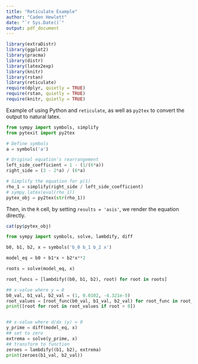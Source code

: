 ```yaml
---
title: "Reticulate Example"
author: "Caden Hewlett"
date: "`r Sys.Date()`"
output: pdf_document
---
```


```r
library(extraDistr)
library(ggplot2)
library(pracma)
library(distr)
library(latex2exp)
library(knitr)
library(rstan)
library(reticulate)
require(dplyr, quietly = TRUE)
require(rstan, quietly = TRUE)
require(knitr, quietly = TRUE)
```

Example of using Python and `reticulate`, as well as `py2tex` to convert the output to natural latex.
```python
from sympy import symbols, simplify
from pytexit import py2tex

# Define symbols
a = symbols('a')

# Original equation's rearrangement
left_side_coefficient = 1 - (1/(6*a))
right_side = (3 - 2*a) / (6*a)

# Simplify the equation for p(1)
rho_1 = simplify(right_side / left_side_coefficient)
# sympy.latex(eval(rho_1))
pytex_obj = py2tex(str(rho_1))
```
Then, in the `R` cell, by setting `results = 'asis'`, we render the equation directly. 
```r
cat(py$pytex_obj)
```


```python
from sympy import symbols, solve, lambdify, diff

b0, b1, b2, x = symbols('b_0 b_1 b_2 x')

model_eq = b0 + b1*x + b2*x**2

roots = solve(model_eq, x)

root_funcs = [lambdify((b0, b1, b2), root) for root in roots]

## x-value where y = 0
b0_val, b1_val, b2_val = (1, 0.0102, -4.321e-5)
root_values = [root_func(b0_val, b1_val, b2_val) for root_func in root_funcs]
print([root for root in root_values if root > 0])


## x-value where d/dx (y) = 0
y_prime = diff(model_eq, x)
## set to zero
extrema = solve(y_prime, x)
## transform to function
zeroes = lambdify((b1, b2), extrema)
print(zeroes(b1_val, b2_val))
```